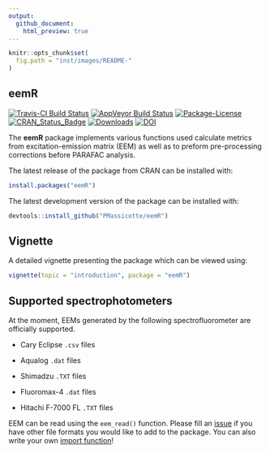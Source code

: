```yaml
---
output:
  github_document:
    html_preview: true
---
```


<!-- README.md is generated from README.Rmd. Please edit that file -->

```r
knitr::opts_chunk$set(
  fig.path = "inst/images/README-"
)
```

## eemR

<!-- badges: start -->
[![Travis-CI Build Status](https://api.travis-ci.org/PMassicotte/eemR.svg?branch=master)](https://travis-ci.org/PMassicotte/eemR) [![AppVeyor Build Status](https://ci.appveyor.com/api/projects/status/github/PMassicotte/eemR?branch=master&svg=true)](https://ci.appveyor.com/project/PMassicotte/eemR) [![Package-License](https://img.shields.io/badge/license-GPL%20%28%3E=%202%29-brightgreen.svg?style=flat)](http://www.gnu.org/licenses/gpl-2.0.html) [![CRAN_Status_Badge](http://www.r-pkg.org/badges/version/eemR)](https://cran.r-project.org/package=eemR) [![Downloads](http://cranlogs.r-pkg.org/badges/eemR?color=brightgreen)](http://www.r-pkg.org/pkg/eemR) [![DOI](https://zenodo.org/badge/doi/10.5281/zenodo.61080.svg)](http://dx.doi.org/10.5281/zenodo.61080) 
<!-- badges: end -->

The **eemR** package implements various functions used calculate metrics from excitation-emission matrix (EEM) as well as to preform pre-processing corrections before PARAFAC analysis.


The latest release of the package from CRAN can be installed with:

```r
install.packages("eemR")
```

The latest development version of the package can be installed with:

```r
devtools::install_github("PMassicotte/eemR")
```

## Vignette

A detailed vignette presenting the package which can be viewed using:

```r
vignette(topic = "introduction", package = "eemR")
```
## Supported spectrophotometers

At the moment, EEMs generated by the following spectrofluorometer are officially supported.

- Cary Eclipse `.csv` files

- Aqualog `.dat` files

- Shimadzu `.TXT` files

- Fluoromax-4 `.dat` files

- Hitachi F-7000 FL `.TXT` files

EEM can be read using the `eem_read()` function. Please fill an [issue](https://github.com/PMassicotte/eemR/issues) if you have other file formats you would like to add to the package. You can also write your own [import function](http://pmassicotte.github.io/eemR/articles/custom-import-function.html)!
